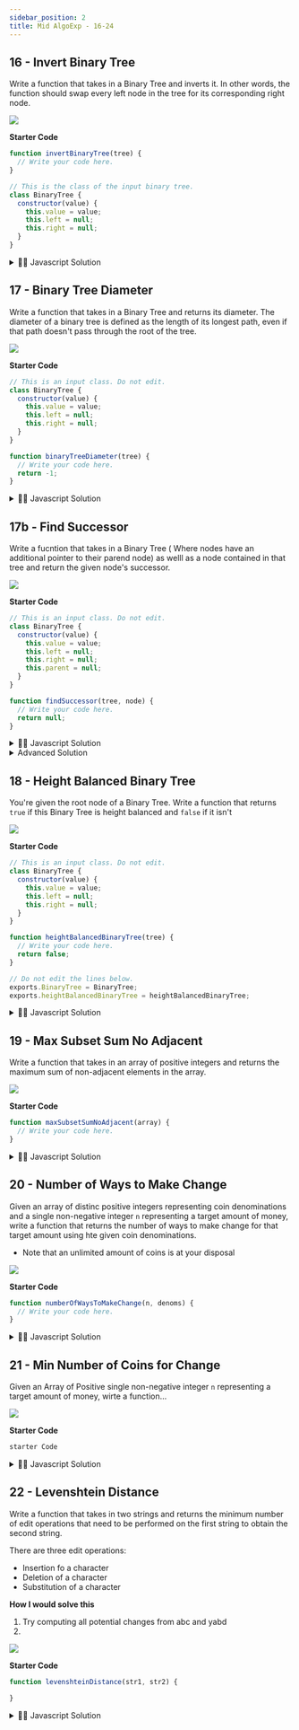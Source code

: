 ```yaml
---
sidebar_position: 2
title: Mid AlgoExp - 16-24
---
```



## 16 - Invert Binary Tree

Write a function that takes in a Binary Tree and inverts it. In other words, the function should swap every left node in the tree for its corresponding right node.

![](../../static/img/2022-06-12-11-26-16.png)

**Starter Code**

```js
function invertBinaryTree(tree) {
  // Write your code here.
}

// This is the class of the input binary tree.
class BinaryTree {
  constructor(value) {
    this.value = value;
    this.left = null;
    this.right = null;
  }
}
```

<details>
<summary>
 👨‍🔬 Javascript Solution
</summary>

<div>

![](../../static/img/2022-06-12-12-00-37.png)

<iframe
  width="380"
  height="420"
  src="https://www.youtube.com/embed/pqWXSxn-4oM"
  title="YouTube video player"
  frameborder="0"
  allow="accelerometer; autoplay; clipboard-write; encrypted-media; gyroscope; picture-in-picture"
  allowfullscreen="true"
></iframe>

```javascript

function invertBinaryTree(tree) {
    // Write your code here.
    const queue = [tree];
    while (queue.length) {
        const current = queue.shift();
        if (current === null) continue;
        swapLeftAndRight(current);
        queue.push(current.left);
        queue.push(current.right);
    }



}

function swapLeftAndRight(tree) {
    const left = tree.left;
    tree.left = tree.right;
    tree.right = left;
}
}

```

</div>
</details>

## 17 - Binary Tree Diameter

Write a function that takes in a Binary Tree and returns its diameter. The diameter of a binary tree is defined as the length of its longest path, even if that path doesn't pass through the root of the tree.

![](../../static/img/2022-06-12-11-57-43.png)

**Starter Code**

```js
// This is an input class. Do not edit.
class BinaryTree {
  constructor(value) {
    this.value = value;
    this.left = null;
    this.right = null;
  }
}

function binaryTreeDiameter(tree) {
  // Write your code here.
  return -1;
}
```

<details>
<summary>
 👨‍🔬 Javascript Solution
</summary>

<div>

![](../../static/img/2022-06-12-02-17-29.png)

<iframe
  width="380"
  height="420"
  src="https://www.youtube.com/embed/9kDaGmTZhVI"
  title="YouTube video player"
  frameborder="0"
  allow="accelerometer; autoplay; clipboard-write; encrypted-media; gyroscope; picture-in-picture"
  allowfullscreen="true"
></iframe>

```javascript
Solution Code
}

```

</div>
</details>

## 17b - Find Successor

Write a fucntion that takes in a Binary Tree ( Where nodes have an additional pointer to their parend node) as welll as a node contained in that tree and return the given node's successor.

![](../../static/img/2022-06-13-22-14-45.png)

**Starter Code**

```js
// This is an input class. Do not edit.
class BinaryTree {
  constructor(value) {
    this.value = value;
    this.left = null;
    this.right = null;
    this.parent = null;
  }
}

function findSuccessor(tree, node) {
  // Write your code here.
  return null;
}
```

<details>
<summary>
 👨‍🔬 Javascript Solution
</summary>

<div>

![](../../static/img/2022-06-12-02-17-29.png)

<iframe
  width="380"
  height="420"
  src="https://www.youtube.com/embed/9kDaGmTZhVI"
  title="YouTube video player"
  frameborder="0"
  allow="accelerometer; autoplay; clipboard-write; encrypted-media; gyroscope; picture-in-picture"
  allowfullscreen="true"
></iframe>

```javascript
class BinaryTree {
  constructor(value) {
    this.value = value;
    this.left = null;
    this.right = null;
    this.parent = null;
  }
}

function findSuccessor(tree, node) {
  const inOrderTraversalOrder = getInOrderTraversalOrder(tree);

  for (let idx = 0; idx < inOrderTraversalOrder.length; idx++) {
    const currentNode = inOrderTraversalOrder[idx];
    if (currentNode !== node) continue;

    if (idx === inOrderTraversalOrder.length - 1) return null;

    return inOrderTraversalOrder[idx + 1];
  }
}

function getInOrderTraversalOrder(node, order = []) {
  if (node === null) return order;
  getInOrderTraversalOrder(node.left, order);
  order.push(node);
  getInOrderTraversalOrder(node.right, order);

  return order;
}
```

</div>
</details>

<details>

<summary>Advanced Solution</summary>

```js
function findSuccessor(tree, node) {
  if (node.right !== null) return getLeftMostChild(node.right);
  return getRightMostParent(node);
}

function getLeftMostChild(node) {
  let currentNode = node;
  while (currentNode.left !== null) {
    currentNode = currentNode.left;
  }

  return currentNode;
}

function getRightMostParent(node) {
  let currentNode = node;
  while (
    currentNode.parent !== null &&
    currentNode.parent.right == currentNode
  ) {
    currentNode = currentNode.parent;
  }
  return currentNode.parent;
}
```

</details>

## 18 - Height Balanced Binary Tree

You're given the root node of a Binary Tree. Write a function that returns `true` if this Binary Tree is height balanced and `false` if it isn't

![](../../static/img/2022-06-23-01-36-11.png)

**Starter Code**

```js
// This is an input class. Do not edit.
class BinaryTree {
  constructor(value) {
    this.value = value;
    this.left = null;
    this.right = null;
  }
}

function heightBalancedBinaryTree(tree) {
  // Write your code here.
  return false;
}

// Do not edit the lines below.
exports.BinaryTree = BinaryTree;
exports.heightBalancedBinaryTree = heightBalancedBinaryTree;
```

<details>
<summary>
 👨‍🔬 Javascript Solution
</summary>

<div>

![](../../static/img/2022-06-12-02-17-29.png)

<iframe
  width="380"
  height="420"
  src="https://www.youtube.com/embed/ofSsDWpqfZo"
  title="YouTube video player"
  frameborder="0"
  allow="accelerometer; autoplay; clipboard-write; encrypted-media; gyroscope; picture-in-picture"
  allowfullscreen="true"
></iframe>

```javascript
class BinaryTree {
    constructor(value) {
        this.value = value;
        this.left = null;
        this.right = null;
    }
}

class TreeInfo {
    constructor(isBalanced, height) {
        this.isBalanced = isBalanced;
        this.height = height;
    }
}

function heightBalancedBinaryTree(tree) {
    const treeInfo = getTreeInfo(tree);
    return treeInfo.isBalanced;
}

function getTreeInfo(node) {
    if (node === null) return new TreeInfo(true, -1);
    const leftSubtreeInfo = getTreeInfo(node.left);
    const rightSubtreeInfo = getTreeInfo(node.right);

    const isBalanced = leftSubtreeInfo.isBalanced && rightSubtreeInfo.isBalanced && Math.abs(leftSubtreeInfo.height - rightSubtreeInfo.height) <=1;
	const height = Math.max(leftSubtreeInfo.height, rightSubtreeInfo.height) + 1;
    return new TreeInfo(isBalanced, height);

}
// Do not edit the lines below.
exports.BinaryTree = BinaryTree;
exports.heightBalancedBinaryTree = heightBalancedBinaryTree;

}

```

</div>
</details>

## 19 - Max Subset Sum No Adjacent

Write a function that takes in an array of positive integers and returns the maximum sum of non-adjacent elements in the array.

![](../../static/img/2022-06-23-02-40-44.png)

**Starter Code**

```js
function maxSubsetSumNoAdjacent(array) {
  // Write your code here.
}
```

<details>
<summary>
 👨‍🔬 Javascript Solution
</summary>

<div>

![](../../static/img/2022-06-12-02-17-29.png)

<iframe
  width="380"
  height="420"
  src="https://www.youtube.com/embed/9kDaGmTZhVI"
  title="YouTube video player"
  frameborder="0"
  allow="accelerometer; autoplay; clipboard-write; encrypted-media; gyroscope; picture-in-picture"
  allowfullscreen="true"
></iframe>

```javascript
function maxSubsetSumNoAdjacent(array) {
  if (!array.length) return 0;
  if (array.length === 1) return array[0];

  const maxSums = array.slice();
  maxSums[1] = Math.max(array[0], array[1]);
  for (let i = 2; i < array.length; i++) {
    maxSums[i] = Math.max(maxSums[i - 1], maxSums[i - 2] + array[i]);
  }
  return maxSums[maxSums.length - 1];
}
```

</div>
</details>

## 20 - Number of Ways to Make Change

Given an array of distinc positive integers representing coin denominations and a single non-negative integer `n` representing a target amount of money, write a function that returns the number of ways to make change for that target amount using hte given coin denominations.

- Note that an unlimited amount of coins is at your disposal

![](../../static/img/2022-06-25-22-43-52.png)

**Starter Code**

```js
function numberOfWaysToMakeChange(n, denoms) {
  // Write your code here.
}
```

<details>
<summary>
 👨‍🔬 Javascript Solution
</summary>

<div>

<iframe
  width="380"
  height="420"
  src="https://www.youtube.com/embed/mSCleaTGP2Q"
  title="YouTube video player"
  frameborder="0"
  allow="accelerometer; autoplay; clipboard-write; encrypted-media; gyroscope; picture-in-picture"
  allowfullscreen="true"
></iframe>

```javascript

function numberOfWaysToMakeChange(n, denoms) {
    const ways = new Array(n + 1).fill(0);
    ways[0] = 1;
    for (let denom of denoms) {
        for (let amount = 1; amount < n + 1; amount++) {
            if (denom <= amount) ways[amount] += ways[amount - denom];
        }
    }
    return ways[n];

}

}

```

</div>
</details>

## 21 - Min Number of Coins for Change

Given an Array of Positive single non-negative integer `n` representing a target amount of money, wirte a function...

![](../../static/img/2022-05-06-15-44-28.png)

**Starter Code**

```js
starter Code

```

<details>
<summary>
 👨‍🔬 Javascript Solution
</summary>

<div>

![](../../static/img/2022-06-12-02-17-29.png)

<iframe
  width="380"
  height="420"
  src="https://www.youtube.com/embed/9kDaGmTZhVI"
  title="YouTube video player"
  frameborder="0"
  allow="accelerometer; autoplay; clipboard-write; encrypted-media; gyroscope; picture-in-picture"
  allowfullscreen="true"
></iframe>

```javascript
Solution Code
}

```

</div>
</details>

## 22 - Levenshtein Distance

Write a function that takes in two strings and returns the minimum number of edit operations that need to be performed on the first string to obtain the second string.

There are three edit operations:

- Insertion fo a character
- Deletion of a character
- Substitution of a character

**How I would solve this**

1. Try computing all potential changes from abc and yabd
2.

![](../../static/img/2022-06-29-01-20-53.png)

**Starter Code**

```js
function levenshteinDistance(str1, str2) {

}
```

<details>
<summary>
 👨‍🔬 Javascript Solution
</summary>

<div>

- We can create a table to compare which is the distance between them

<iframe
  width="100%"
  height="420"
  src="https://www.youtube.com/embed/8V1q-eT2NoQ"
  allowfullscreen="true"
/>

```javascript
function levenshteinDistance(str1, str2) {
  const edits = [];
  for (let i = 0; i < str2.length + 1; i++) {
    const row = [];
    for (let j = 0; j < str1.length + 1; j++) {
      row.push(j);
    }

    row[0] = i;
    edits.push(row);
  }

  for (let i = 1; i < str2.length + 1; i++) {
    for (let j = 1; j < str1.length + 1; j++) {
      if (str2[i - 1] === str1[j - 1]) {
        edits[i][j] = edits[i - 1][j - 1];
      } else {
        edits[i][j] =
          1 + Math.min(edits[i - 1][j - 1], edits[i - 1][j], edits[i][j - 1]);
      }
    }
  }
  return edits[str2.length][str1.length];
}

// Do not edit the line below.
exports.levenshteinDistance = levenshteinDistance;
```

</div>
</details>

## 23a - Number of ways to Traverse Graph

You are given two positive integers representing the width and height of a grid-shaped, rectangular graph.
Write a fucntion that returns the number of ways to reach the bottom right corner of the graph when starting at the top left corner. Each move you take must either go down or riight.
In other words, you cna never move up or left in the graph.

![](../../static/img/2022-06-29-22-46-55.png)

```js title="Starter code"
function numberOfWaysToTraverseGraph(width, height) {
  // Write your code here.
  return 0;
}
```

<details>
<summary>
 👨‍🔬 Solutions
</summary>


<iframe
  width="100%"
  height="420"
  src="https://www.youtube.com/embed/P5BTK6G2trg"
  allowfullscreen="true"
/>


<Tabs>
  <TabItem value="js" label="Js">

```js
function numberOfWaysToTraverseGraph(width, height) {
  // Write your code here.
  const ways = []
  for(let i=0; i< height; i++){
    ways.push([])
    for(let j =0; j<width; j++){
      ways[i].push(0)
    }
  }
  
 for(let i=0; i< height; i++){
    
    for(let j =0; j<width; j++){
      if(i ==0 || j==0){
        ways[i][j] = 1
      }else{
        
      ways[i][j] = ways[i-1][j] + ways[i][j-1]
      }
      
    }
  }
  return ways[height-1][width-1]
  
}
```

  </TabItem>

  <TabItem value="py" label="Py">

```py
def status():
    print("On Development - Coming Soon using Python!")

```

  </TabItem>
  <TabItem value="java" label="Java">

```java
class HelloWorld {
    public static void main(String[] args) {
        System.out.println("On Development - Coming Soon using Java!"); 
    }
}

```

  </TabItem>

  <TabItem value="c++" label="C++">

```cpp
#include <iostream>

int main() {
    std::cout << "On Development - Coming Soon using C++!";
    return 0;
}
```

  </TabItem>
  
</Tabs>

</details>

## 23b - Kadane's Algorithm


Write a function that takes in a non-empty array of integers and returns the maximum sum that can be obtained by summing up all of the integers ina  non-empty subarray of the input array.
A subarray must only contain adjacent number (numbers next to each other in the input array)


```js title="Starter code"
function kadanesAlgorithm(array) {
  // Write your code here.
}

```

<details>
<summary>
 👨‍🔬 Solutions
</summary>


<iframe
  width="100%"
  height="420"
  src="https://www.youtube.com/embed/tlPhSUdsHxw"
  allowfullscreen="true"
/>


<Tabs>
  <TabItem value="js" label="Js">

```js
function kadanesAlgorithm(array) {
  // Write your code here.
  let maxSoFar = array[0]
  let maxTemp = array[0]
  
  for(let i = 1; i<array.length; i++){
    maxTemp = Math.max(array[i], array[i] + maxTemp)
    maxSoFar = Math.max(maxSoFar, maxTemp)
  }
  return maxSoFar
}

```

  </TabItem>

  <TabItem value="py" label="Py">

```py
def status():
    print("On Development - Coming Soon using Python!")

```

  </TabItem>
  <TabItem value="java" label="Java">

```java
class HelloWorld {
    public static void main(String[] args) {
        System.out.println("On Development - Coming Soon using Java!"); 
    }
}

```

  </TabItem>

  <TabItem value="c++" label="C++">

```cpp
#include <iostream>

int main() {
    std::cout << "On Development - Coming Soon using C++!";
    return 0;
}
```

  </TabItem>
  
</Tabs>

</details>

## 24 - Single Cycle Check

You are given an array of integers where each integer represents a jump of its value in the array. For instance, the integer `2` represents a jump of two indices forward in the array: 
the integer  `-3` represents a jump of three indices backward in the array.

If a jump spills past the array's bounds, it wraps over to the other side. For instance, a jump of `-1` at index `0` bring us to the last index in the array. Similarly, a jump of `1` at the last index in the array bring us to index `0`

Write a function that returns a boolean representing whether the jumps in the array form a single cycle. A single cycle occurs if, starting at any index in the array and following the jumps, every element in the array is visited exactly once before landing back on the starting index.

../../static/img/2022-06-30-02-46-50.png

```js title="Starter code"
function numberOfWaysToTraverseGraph(width, height) {
  return 0;
}
```

<details>
<summary>
 👨‍🔬 Solutions
</summary>


<iframe
  width="100%"
  height="420"
  src="https://www.youtube.com/embed/8V1q-eT2NoQ"
  allowfullscreen="true"
/>


<Tabs>
  <TabItem value="js" label="Js">

```js
function status() {
  console.log("On Development - Coming Soon!");
}
```

  </TabItem>

  <TabItem value="py" label="Py">

```py
def status():
    print("On Development - Coming Soon using Python!")

```

  </TabItem>
  <TabItem value="java" label="Java">

```java
class HelloWorld {
    public static void main(String[] args) {
        System.out.println("On Development - Coming Soon using Java!"); 
    }
}

```

  </TabItem>

  <TabItem value="c++" label="C++">

```cpp
#include <iostream>

int main() {
    std::cout << "On Development - Coming Soon using C++!";
    return 0;
}
```

  </TabItem>
  
</Tabs>

</details>






